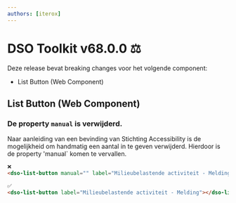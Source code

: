 ```yaml
---
authors: [iterox]
---
```


# DSO Toolkit v68.0.0 ⚖️

Deze release bevat breaking changes voor het volgende component:

- List Button (Web Component)

<!-- truncate -->

## List Button (Web Component)

### De property `manual` is verwijderd.

Naar aanleiding van een bevinding van Stichting Accessibility is de mogelijkheid om handmatig een aantal in te geven
verwijderd. Hierdoor is de property 'manual` komen te vervallen.

```html
❌
<dso-list-button manual="" label="Milieubelastende activiteit - Melding"></dso-list-button>

✅
<dso-list-button label="Milieubelastende activiteit - Melding"></dso-list-button>
```
